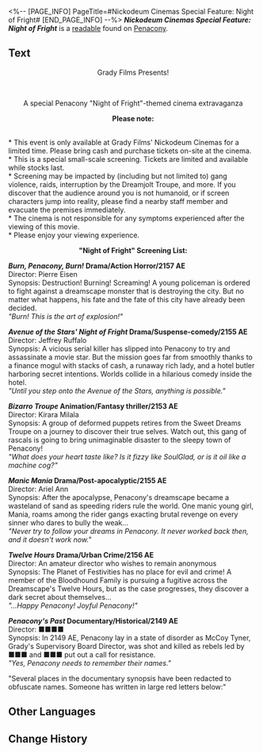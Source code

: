 <%-- [PAGE_INFO]
PageTitle=#Nickodeum Cinemas Special Feature: Night of Fright#
[END_PAGE_INFO] --%>
{{Readable Infobox
|id           = 294
|partIds      = 190549
|title        = ''Nickodeum Cinemas Special Feature: Night of Fright''
|image        = Item Penacony Readable 2.png
|world        = Penacony
|parts        = 1
|author       = <!--to be added-->
|description  = A flyer for Nickodeum Cinemas' "Night of Fright Special Screening" with relevant information and the screening list printed on it.
|part1        = ''Nickodeum Cinemas Special Feature: Night of Fright''
|source1      = {{cx|Source missing}}
|characters   = 
|factions     = 
}}
'''''Nickodeum Cinemas Special Feature: Night of Fright''''' is a [[readable]] found on [[Penacony]].
<!--
==Location==
{{Map Embed|<map name>|<marker id>}}
-->
==Text==
<div align="center">Grady Films Presents!</div><br /><div align="center">A special Penacony "Night of Fright"-themed cinema extravaganza</div>

<div align="center">'''Please note:'''</div><br />* This event is only available at Grady Films' Nickodeum Cinemas for a limited time. Please bring cash and purchase tickets on-site at the cinema.<br />* This is a special small-scale screening. Tickets are limited and available while stocks last.<br />* Screening may be impacted by (including but not limited to) gang violence, raids, interruption by the Dreamjolt Troupe, and more. If you discover that the audience around you is not humanoid, or if screen characters jump into reality, please find a nearby staff member and evacuate the premises immediately.<br />* The cinema is not responsible for any symptoms experienced after the viewing of this movie.<br />* Please enjoy your viewing experience.

<div align="center">'''"Night of Fright" Screening List:'''</div>

'''''Burn, Penacony, Burn!'' Drama/Action Horror/2157 AE'''<br />Director: Pierre Eisen<br />Synopsis: Destruction! Burning! Screaming! A young policeman is ordered to fight against a dreamscape monster that is destroying the city. But no matter what happens, his fate and the fate of this city have already been decided.<br />''"Burn! This is the art of explosion!"''

'''''Avenue of the Stars' Night of Fright'' Drama/Suspense-comedy/2155 AE'''<br />Director: Jeffrey Ruffalo<br />Synopsis: A vicious serial killer has slipped into Penacony to try and assassinate a movie star. But the mission goes far from smoothly thanks to a finance mogul with stacks of cash, a runaway rich lady, and a hotel butler harboring secret intentions. Worlds collide in a hilarious comedy inside the hotel.<br />''"Until you step onto the Avenue of the Stars, anything is possible."''

'''''Bizarro Troupe'' Animation/Fantasy thriller/2153 AE'''<br />Director: Kirara Milala<br />Synopsis: A group of deformed puppets retires from the Sweet Dreams Troupe on a journey to discover their true selves. Watch out, this gang of rascals is going to bring unimaginable disaster to the sleepy town of Penacony!<br />''"What does your heart taste like? Is it fizzy like SoulGlad, or is it oil like a machine cog?"''

'''''Manic Mania'' Drama/Post-apocalyptic/2155 AE'''<br />Director: Ariel Ann<br />Synopsis: After the apocalypse, Penacony's dreamscape became a wasteland of sand as speeding riders rule the world. One manic young girl, Mania, roams among the rider gangs exacting brutal revenge on every sinner who dares to bully the weak...<br />''"Never try to follow your dreams in Penacony. It never worked back then, and it doesn't work now."''

'''''Twelve Hours'' Drama/Urban Crime/2156 AE'''<br />Director: An amateur director who wishes to remain anonymous<br />Synopsis: The Planet of Festivities has no place for evil and crime! A member of the Bloodhound Family is pursuing a fugitive across the Dreamscape's Twelve Hours, but as the case progresses, they discover a dark secret about themselves...<br />''"...Happy Penacony! Joyful Penacony!"''

'''''Penacony's Past'' Documentary/Historical/2149 AE'''<br />Director: ■■■■<br />Synopsis: In 2149 AE, Penacony lay in a state of disorder as McCoy Tyner, Grady's Supervisory Board Director, was shot and killed as rebels led by ■■■ and ■■■ put out a call for resistance.<br />''"Yes, Penacony needs to remember their names."''

"Several places in the documentary synopsis have been redacted to obfuscate names. Someone has written in large red letters below:"<br />{{Color|fire|nobold=1|'''&mdash; This movie has been removed from the screening selection.'''}}

<!--
==Trivia==
* 
-->
==Other Languages==
{{Other Languages
|en   = ''Nickodeum Cinemas Special Feature: Night of Fright''
|zhs  = 《镍币影院特别放映：惊魂之夜》
|zht  = 《鎳幣影院特別放映：驚魂之夜》
|ja   = 『ニッケルシアター特別上映：スリルナイト』
|ko   = ≪니켈 영화관 특별 상영: 아찔한 밤≫
|es   = «Reportaje especial de Cinemas Nickodeum: Noche de terror»
|fr   = ''Projection spéciale des Cinémas Nickodéum : Nuit de l'épouvante''
|ru   = Особое событие в сети кинотеатров «Никелус»: Ночь страха
|th   = "โรงภาพยนตร์ Nickodeum รอบพิเศษ: ค่ำคืนขนหัวลุก"
|vi   = "Suất Chiếu Đặc Biệt Của Rạp Nickodeum: Đêm Kinh Hoàng"
|de   = „Filmspecial im Kino Nickodeum: Nacht der Angst“
|id   = "Pemutaran Film Spesial Bioskop Nickodeum: Malam Menakutkan"
|pt   = "Apresentação Especial do Nickodeum Cinemas: Noite Aterrorizante"
}}

==Change History==
{{Change History|2.0}}
